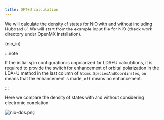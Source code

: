 ```yaml
---
title: DFT+U calculation
---
```


We will calculate the density of states for NiO with and without including
Hubbard $U$. We will start from the example input file for NiO (check work
directory under OpenMX installation).


<CodeBlock className="language-fortran" title="src/NiO/NiO.in">{nio_in}</CodeBlock>

:::note

If the initial spin configuration is unpolarized for LDA+U calculations, it is
required to provide the switch for enhancement of orbital polarization in the
LDA+U method in the last column of `Atoms.SpeciesAndCoordinates`, `on` means
that the enhancement is made, `off` means no enhancement.

:::

Here we compare the density of states with and without considering electronic
correlation.

![nio-dos.png](/img/nio-dos.png)
